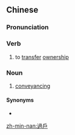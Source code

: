 {{also|过户}}
==Chinese==
{{zh-forms|s=过户}}

===Pronunciation===
{{zh-pron
|m=guòhù
|mn=kòe-hō͘/kè-hō͘
|cat=v,n
}}

===Verb===
{{zh-verb}}

# to [[transfer]] [[ownership]]

===Noun===
{{zh-noun}}

# {{lb|zh|legal}} [[conveyancing]]

====Synonyms====
* {{zh-l|產權轉讓}}

[[zh-min-nan:過戶]]